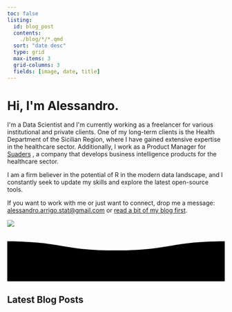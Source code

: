 ```yaml
---
toc: false
listing:
  id: blog_post
  contents:   
    ./blog/*/*.qmd
  sort: "date desc"
  type: grid
  max-items: 3
  grid-columns: 3
  fields: [image, date, title]
---
```




::: {.column-screen}

```{=html}
<link rel="stylesheet" href="html/landing_page_styles.css">

<div class="gradient_bg">
    <div class="hero section_padding">
        <div class="hero_content">
            <h1>Hi, I'm <span class="gradient_text">Alessandro</span>.</h1>
            
          <p>  I'm a Data Scientist and I'm currently working as a freelancer for various institutional and private clients.  One of my long-term clients is the Health Department of the Sicilian Region, where I have gained extensive expertise in the healthcare sector. Additionally, I work as a Product Manager for <a href="https://www.suaders.it/" style="text-decoration: underline; text-decoration-color:var(--color-primary)" >Suaders</a> , a company that develops business intelligence products for the healthcare sector.</p>

<p>I am a firm believer in the potential of R in the modern data landscape, and I constantly seek to update my skills and explore the latest open-source tools. </p>

<p>If you want to work with me or just want to connect, drop me a message: <a href="mailto:alessandro.arrigo.stat@gmail.com" style="text-decoration: underline; text-decoration-color:var(--color-primary)" >alessandro.arrigo.stat@gmail.com</a>  or <a href="blog/index.html" style="text-decoration: underline; text-decoration-color:var(--color-primary)">read a bit of my blog first</a>.</p>

        </div>
        <div class="hero_image">
            <img src="/media/my_pic.jpeg"/>
        </div>
    </div>
</div>

```




```{=html}

<!-- Animazione  -->
<!-- https://github.com/SayanBarcha/Simple-Waves -->
<div class="wave-container">
<svg viewBox="0 0 120 30">
 <defs> 
   <filter id="goo">
      <feGaussianBlur in="SourceGraphic" stdDeviation="2" result="blur" />
      <feColorMatrix in="blur" mode="matrix" values="
           1 0 0 0 0  
           0 1 0 0 0  
           0 0 1 0 0  
           0 0 0 13 -9" result="goo" />
      <feBlend in="SourceGraphic" in2="goo" />
  	</filter>
     <path id="wave" d="M 0,10 C 30,10 30,15 60,15 90,15 90,10 120,10 150,10 150,15 180,15 210,15 210,10 240,10 v 28 h -240 z" />
  </defs> 

   <use id="wave3" class="wave" xlink:href="#wave" x="0" y="-2" ></use> 
   <use id="wave2" class="wave" xlink:href="#wave" x="0" y="0" ></use>
  <use id="wave1" class="wave" xlink:href="#wave" x="0" y="1" /></use>
  

</svg>
</div>
```

:::





## Latest Blog Posts

::: {#blog_post}
:::
